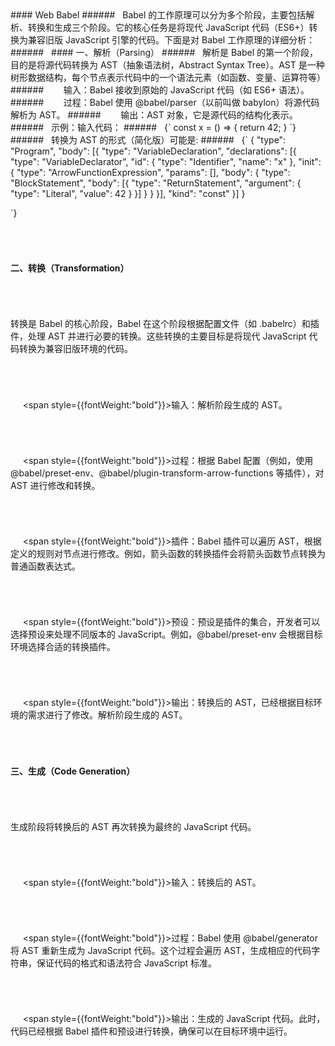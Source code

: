  


<div className="mdx-box">
#### Web Babel
###### &nbsp;
Babel 的工作原理可以分为多个阶段，主要包括解析、转换和生成三个阶段。它的核心任务是将现代 JavaScript 代码（ES6+）转换为兼容旧版 JavaScript 引擎的代码。下面是对 Babel 工作原理的详细分析：
###### &nbsp;
#### 一、解析（Parsing）
###### &nbsp;
解析是 Babel 的第一个阶段，目的是将源代码转换为 AST（抽象语法树，Abstract Syntax Tree）。AST 是一种树形数据结构，每个节点表示代码中的一个语法元素（如函数、变量、运算符等）
###### &nbsp;
&nbsp;&nbsp;&nbsp;&nbsp; <span style={{fontWeight:"bold"}}>输入：</span>Babel 接收到原始的 JavaScript 代码（如 ES6+ 语法）。
###### &nbsp;
&nbsp;&nbsp;&nbsp;&nbsp; <span style={{fontWeight:"bold"}}>过程：</span>Babel 使用 @babel/parser（以前叫做 babylon）将源代码解析为 AST。
###### &nbsp;
&nbsp;&nbsp;&nbsp;&nbsp; <span style={{fontWeight:"bold"}}>输出：</span>AST 对象，它是源代码的结构化表示。
###### &nbsp;
<span style={{fontWeight:"bold"}}>示例：</span>输入代码：
###### &nbsp;
<SyntaxHighlighter language="javascript" style={darcula}>
  {`
    const x = () => { return 42; }
`}
</SyntaxHighlighter>
###### &nbsp;
转换为 AST 的形式（简化版）可能是:
###### &nbsp;
<SyntaxHighlighter language="javascript" style={darcula}>
  {`
    {
        "type": "Program",
        "body": [{
            "type": "VariableDeclaration",
            "declarations": [{
            "type": "VariableDeclarator",
            "id": { "type": "Identifier", "name": "x" },
            "init": {
                "type": "ArrowFunctionExpression",
                "params": [],
                "body": {
                "type": "BlockStatement",
                "body": [{
                    "type": "ReturnStatement",
                    "argument": {
                    "type": "Literal",
                    "value": 42
                    }
                }]
                }
            }
            }],
            "kind": "const"
        }]
    }

`}
</SyntaxHighlighter>
###### &nbsp;

####  二、转换（Transformation）
###### &nbsp;
转换是 Babel 的核心阶段，Babel 在这个阶段根据配置文件（如 .babelrc）和插件，处理 AST 并进行必要的转换。这些转换的主要目标是将现代 JavaScript 代码转换为兼容旧版环境的代码。
###### &nbsp;
&nbsp;&nbsp;&nbsp;&nbsp; <span style={{fontWeight:"bold"}}>输入：</span>解析阶段生成的 AST。
###### &nbsp;
&nbsp;&nbsp;&nbsp;&nbsp; <span style={{fontWeight:"bold"}}>过程：</span>根据 Babel 配置（例如，使用 @babel/preset-env、@babel/plugin-transform-arrow-functions 等插件），对 AST 进行修改和转换。
###### &nbsp;
&nbsp;&nbsp;&nbsp;&nbsp; <span style={{fontWeight:"bold"}}>插件：</span>Babel 插件可以遍历 AST，根据定义的规则对节点进行修改。例如，箭头函数的转换插件会将箭头函数节点转换为普通函数表达式。
###### &nbsp;
&nbsp;&nbsp;&nbsp;&nbsp; <span style={{fontWeight:"bold"}}>预设：</span>预设是插件的集合，开发者可以选择预设来处理不同版本的 JavaScript。例如，@babel/preset-env 会根据目标环境选择合适的转换插件。
###### &nbsp;
&nbsp;&nbsp;&nbsp;&nbsp; <span style={{fontWeight:"bold"}}>输出：</span>转换后的 AST，已经根据目标环境的需求进行了修改。解析阶段生成的 AST。
###### &nbsp;

####  三、生成（Code Generation）
###### &nbsp;
生成阶段将转换后的 AST 再次转换为最终的 JavaScript 代码。
###### &nbsp;
&nbsp;&nbsp;&nbsp;&nbsp; <span style={{fontWeight:"bold"}}>输入：</span>转换后的 AST。
###### &nbsp;
&nbsp;&nbsp;&nbsp;&nbsp; <span style={{fontWeight:"bold"}}>过程：</span>Babel 使用 @babel/generator 将 AST 重新生成为 JavaScript 代码。这个过程会遍历 AST，生成相应的代码字符串，保证代码的格式和语法符合 JavaScript 标准。
###### &nbsp;
&nbsp;&nbsp;&nbsp;&nbsp; <span style={{fontWeight:"bold"}}>输出：</span>生成的 JavaScript 代码。此时，代码已经根据 Babel 插件和预设进行转换，确保可以在目标环境中运行。
###### &nbsp;
</div>



